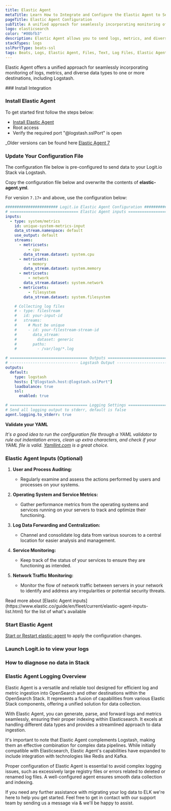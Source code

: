 ```yaml
---
title: Elastic Agent
metaTitle: Learn How to Integrate and Configure the Elastic Agent to Send Logs
pageTitle: Elastic Agent Configuration
subTitle: A unified approach for seamlessly incorporating monitoring of logs, metrics, and other data types
logo: elasticsearch
color: "#00bfb3"
description: Elastic Agent allows you to send logs, metrics, and diverse data types to stacks. Configure Elastic Agent to send logs to Logstash or Elasticsearch.
stackTypes: logs
sslPortType: beats-ssl
tags: Beats, Logs, Elastic Agent, Files, Text, Log Files, Elastic Agent
---
```


Elastic Agent offers a unified approach for seamlessly incorporating monitoring of logs, 
metrics, and diverse data types to one or more destinations, including Logstash.

<Steps>
  ### Install Integration

  <InstallIntegration/>
  
  ### Install Elastic Agent

  To get started first follow the steps below: 

  * [Install Elastic Agent](https://www.elastic.co/guide/en/fleet/current/install-standalone-elastic-agent.html#install-standalone-elastic-agent)
  * Root access
  * Verify the required port "@logstash.sslPort" is open

  _Older versions can be found here [Elastic Agent 7](https://www.elastic.co/guide/en/fleet/7.17/install-standalone-elastic-agent.html#install-standalone-elastic-agent)

  ### Update Your Configuration File

  The configuration file below is pre-configured to send data to your Logit.io Stack via Logstash.
          
  Copy the configuration file below and overwrite the contents of __elastic-agent.yml__.

  For version `7.17+` and above, use the configuration below:

```yml copy showLineNumbers /@logstash.host/ /@logstash.sslPort/
####################### Logit.io Elastic Agent Configuration ########################
# ============================== Elastic Agent inputs ==============================
inputs:
  - type: system/metrics
    id: unique-system-metrics-input
    data_stream.namespace: default
    use_output: default
    streams:
      - metricsets:
          - cpu
        data_stream.dataset: system.cpu
      - metricsets:
          - memory
        data_stream.dataset: system.memory
      - metricsets:
          - network
        data_stream.dataset: system.network
      - metricsets:
          - filesystem
        data_stream.dataset: system.filesystem

    # Collecting log files
    # - type: filestream
    #   id: your-input-id
    #   streams:
    #     # Must be unique
    #     - id: your-filestream-stream-id
    #       data_stream:
    #         dataset: generic
    #       paths:
    #         - /var/log/*.log

# ================================== Outputs ===================================
# ------------------------------ Logstash Output -------------------------------
outputs:
  default:
    type: logstash
    hosts: ["@logstash.host:@logstash.sslPort"]
    loadbalance: true
    ssl:
      enabled: true

# ================================== Logging Settings ===================================
# Send all logging output to stderr, default is false
agent.logging.to_stderr: true
```

  __Validate your YAML__

  _It's a good idea to run the configuration file through a YAML validator to rule out indentation errors, 
  clean up extra characters, and check if your YAML file is valid. [Yamllint.com](https://yamllint.com) is a great choice._

  ### Elastic Agent Inputs (Optional)

  1. **User and Process Auditing:**
      - Regularly examine and assess the actions performed by users and processes on your systems.

  2. **Operating System and Service Metrics:**
      - Gather performance metrics from the operating systems and services running on your servers to track and optimize their functioning.

  3. **Log Data Forwarding and Centralization:**
      - Channel and consolidate log data from various sources to a central location for easier analysis and management.

  4. **Service Monitoring:**
      - Keep track of the status of your services to ensure they are functioning as intended.

  5. **Network Traffic Monitoring:**
      - Monitor the flow of network traffic between servers in your network to identify and address any irregularities or potential security threats.


  <Callout type="info">
    Read more about [Elastic Agent inputs](https://www.elastic.co/guide/en/fleet/current/elastic-agent-inputs-list.html) for the list of what's available
  </Callout>

  ### Start Elastic Agent

  [Start or Restart elastic-agent](https://www.elastic.co/guide/en/fleet/7.17/install-standalone-elastic-agent.html#install-standalone-elastic-agent) to apply the configuration changes.

  ### Launch Logit.io to view your logs

  <LaunchVisualizer type="logs" />

  ### How to diagnose no data in Stack

  <DiagnoseNoData />

</Steps>

### Elastic Agent Logging Overview
Elastic Agent is a versatile and reliable tool designed for efficient log and metric ingestion into OpenSearch and other destinations within the OpenSearch Stack. It represents a fusion of capabilities from various Elastic Stack components, offering a unified solution for data collection.

With Elastic Agent, you can generate, parse, and forward logs and metrics seamlessly, ensuring their proper indexing within Elasticsearch. It excels at handling different data types and provides a streamlined approach to data ingestion.

It's important to note that Elastic Agent complements Logstash, making them an effective combination for complex data pipelines. While initially compatible with Elasticsearch, Elastic Agent's capabilities have expanded to include integration with technologies like Redis and Kafka.

Proper configuration of Elastic Agent is essential to avoid complex logging issues, such as excessively large registry files or errors related to deleted or renamed log files. A well-configured agent ensures smooth data collection and indexing.

If you need any further assistance with migrating your log data to ELK we're here to help you get started. Feel free to get in contact with our support team by sending us a message via <IntercomButton text="live chat" /> & we'll be happy to assist.